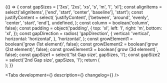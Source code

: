 

<Meta title='Components/Cells/GenericWrapper' component={GenericWrapper} />

<Story name='GenericWrapper'>
    {() => {
        const gapSizes = ['3xs', '2xs', 'xs', 's', 'm', 'l', 'xl'];
        const alignItems = select('alignItems', ['end', 'start', 'center', 'baseline'], 'start');
        const justifyContent = select(
            'justifyContent',
            ['between', 'around', 'evenly', 'center', 'start', 'end'],
            undefined,
        );
        const column = boolean('column', false);
        const padding = object('padding', {
            top: 'xl',
            left: 'l',
            right: 'm',
            bottom: 'xl',
        });
        const gapDirection = radios(
            'gapDirection',
            {
                vertical: 'vertical',
                horizontal: 'horizontal',
            },
            'horizontal',
        );
        const growElement1 = boolean('grow (1st element)', false);
        const growElement2 = boolean('grow (2st element)', false);
        const growElement3 = boolean(`grow (3d element)`, false);
        const gapSize1 = select('1st Gap size', gapSizes, 'l');
        const gapSize2 = select('2nd Gap size', gapSizes, 'l');
        return (
            <div
                style={{
                    width: 1000,
                }}
            >
                <div
                    style={{
                        border: '1px dashed #EFC2D5',
                        borderRadius: '8px',
                    }}
                >
                    <GenericWrapper
                        alignItems={alignItems}
                        column={column}
                        padding={padding}
                        justifyContent={justifyContent}
                    >
                        <GenericWrapper grow={growElement1}>
                            <div
                                style={{
                                    background: 'rgba(55, 120, 251, 0.1)',
                                    border: '1px dashed #3778FB',
                                    borderRadius: '8px',
                                    height: 128,
                                    width: 128,
                                    boxSizing: 'border-box',
                                }}
                            />
                        </GenericWrapper>
                        <Gap direction={gapDirection} size={gapSize1} />
                        <GenericWrapper grow={growElement2}>
                            <div
                                style={{
                                    background: 'rgba(55, 120, 251, 0.1)',
                                    border: '1px dashed #3778FB',
                                    borderRadius: '8px',
                                    height: 64,
                                    width: 64,
                                    boxSizing: 'border-box',
                                }}
                            />
                        </GenericWrapper>
                        <Gap direction={gapDirection} size={gapSize2} />
                        <GenericWrapper grow={growElement3}>
                            <div
                                style={{
                                    background: 'rgba(55, 120, 251, 0.1)',
                                    border: '1px dashed #3778FB',
                                    borderRadius: '8px',
                                    height: 164,
                                    width: 164,
                                    boxSizing: 'border-box',
                                }}
                            />
                        </GenericWrapper>
                    </GenericWrapper>
                </div>
                <Gap size='l' direction='horizontal' />
            </div>
        );
    }}
</Story>

<!-- Docs -->

<ComponentHeader
    name='GenericWrapper'
    version={version}
    design='https://www.figma.com/file/MqpSYcvpzj0NG58uLTGJKK/NewStorybook?node-id=1047%3A144827&t=SW9AOiirB8ah7S3l-0'
    package='@alfalab/core-components/generic-wrapper'
    children='Многофункциональная ячейка.'
/>

<Tabs development={<Development />} description={<Description />} changelog={<Changelog />} />
